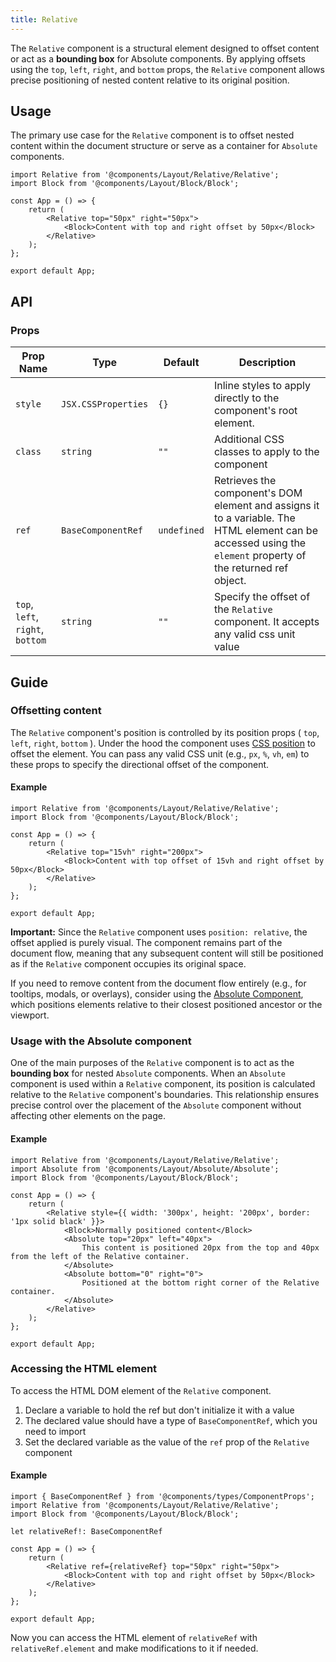 ---
title: Relative
---

The `Relative` component is a structural element designed to offset content or act as a **bounding box** for Absolute components. By applying offsets using the `top`, `left`, `right`, and `bottom` props, the `Relative` component allows precise positioning of nested content relative to its original position.

## Usage 

The primary use case for the `Relative` component is to offset nested content within the document structure or serve as a container for `Absolute` components.

```tsx
import Relative from '@components/Layout/Relative/Relative';
import Block from '@components/Layout/Block/Block';

const App = () => {
    return (
        <Relative top="50px" right="50px">
            <Block>Content with top and right offset by 50px</Block>
        </Relative>
    );
};

export default App;
```

## API

### Props
|Prop Name |Type |Default | Description |
|---|---|---|---|
| `style` | `JSX.CSSProperties` | `{}` | Inline styles to apply directly to the component's root element. |
| `class` | `string` | `""` | Additional CSS classes to apply to the component |
| `ref` | `BaseComponentRef` | `undefined` | Retrieves the component's DOM element and assigns it to a variable. The HTML element can be accessed using the `element` property of the returned ref object. |
| `top`, `left`, `right`, `bottom` | `string` | `""` | Specify the offset of the `Relative` component. It accepts any valid css unit value |

## Guide

### Offsetting content

The `Relative` component's position is controlled by its position props ( `top`, `left`, `right`, `bottom` ). Under the hood the component uses [CSS position](https://developer.mozilla.org/en-US/docs/Web/CSS/position) to offset the element. You can pass any valid CSS unit (e.g., `px`, `%`, `vh`, `em`) to these props to specify the directional offset of the component.

#### Example
```tsx
import Relative from '@components/Layout/Relative/Relative';
import Block from '@components/Layout/Block/Block';

const App = () => {
    return (
        <Relative top="15vh" right="200px">
            <Block>Content with top offset of 15vh and right offset by 50px</Block>
        </Relative>
    );
};

export default App;
```

**Important:** Since the `Relative` component uses `position: relative`, the offset applied is purely visual. The component remains part of the document flow, meaning that any subsequent content will still be positioned as if the `Relative` component occupies its original space.

If you need to remove content from the document flow entirely (e.g., for tooltips, modals, or overlays), consider using the [Absolute Component](/components/layout/absolute), which positions elements relative to their closest positioned ancestor or the viewport. 

### Usage with the Absolute component

One of the main purposes of the `Relative` component is to act as the **bounding box** for nested `Absolute` components. When an `Absolute` component is used within a `Relative` component, its position is calculated relative to the `Relative` component's boundaries. This relationship ensures precise control over the placement of the `Absolute` component without affecting other elements on the page.

#### Example

```tsx
import Relative from '@components/Layout/Relative/Relative';
import Absolute from '@components/Layout/Absolute/Absolute';
import Block from '@components/Layout/Block/Block';

const App = () => {
    return (
        <Relative style={{ width: '300px', height: '200px', border: '1px solid black' }}>
            <Block>Normally positioned content</Block>
            <Absolute top="20px" left="40px">
                This content is positioned 20px from the top and 40px from the left of the Relative container.
            </Absolute>
            <Absolute bottom="0" right="0">
                Positioned at the bottom right corner of the Relative container.
            </Absolute>
        </Relative>
    );
};

export default App;
```

### Accessing the HTML element

To access the HTML DOM element of the `Relative` component.

1. Declare a variable to hold the ref but don't initialize it with a value
2. The declared value should have a type of `BaseComponentRef`, which you need to import
3. Set the declared variable as the value of the `ref` prop of the `Relative` component

#### Example

```tsx
import { BaseComponentRef } from '@components/types/ComponentProps';
import Relative from '@components/Layout/Relative/Relative';
import Block from '@components/Layout/Block/Block';

let relativeRef!: BaseComponentRef

const App = () => {
    return (
        <Relative ref={relativeRef} top="50px" right="50px">
            <Block>Content with top and right offset by 50px</Block>
        </Relative>
    );
};

export default App;
```

Now you can access the HTML element of `relativeRef` with `relativeRef.element` and make modifications to it if needed. 